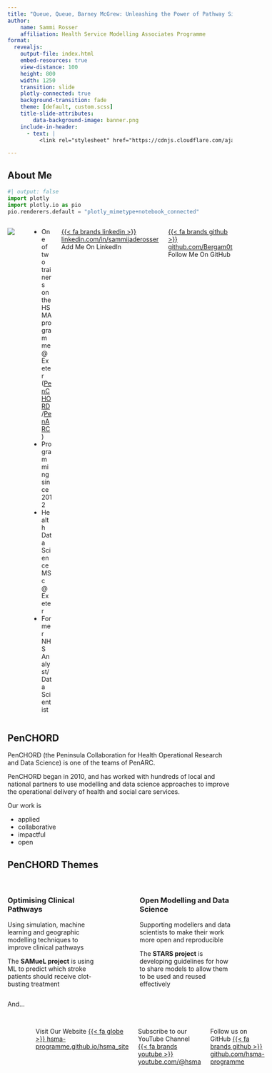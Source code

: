 ```yaml
---
title: "Queue, Queue, Barney McGrew: Unleashing the Power of Pathway Simulation"
author:
    name: Sammi Rosser
    affiliation: Health Service Modelling Associates Programme
format:
  revealjs:
    output-file: index.html
    embed-resources: true
    view-distance: 100
    height: 800
    width: 1250
    transition: slide
    plotly-connected: true
    background-transition: fade
    theme: [default, custom.scss]
    title-slide-attributes:
        data-background-image: banner.png
    include-in-header:
      - text: |
          <link rel="stylesheet" href="https://cdnjs.cloudflare.com/ajax/libs/font-awesome/6.4.0/css/all.min.css"><link href='https://fonts.googleapis.com/css?family=Lexend' rel='stylesheet'>

---
```


## About Me

```python
#| output: false
import plotly
import plotly.io as pio
pio.renderers.default = "plotly_mimetype+notebook_connected"
```

:::: {.columns}

::: {.column width="40%"}
![](resources/profile.jpg){fig-alt="A picture of a woman riding a yellow mountain bike in the woods. The woman is wearing a white full-face helmet, a red and black cycling jersey with the letters 'TLD' on, and red and yellow leopard-print shorts, along with shin and elbow protection. There are large trees in the background, tape indicating the cycling course, and roots and rocks on the ground. The woman looks like she is concentrating."}
:::

::: {.column width="60%"}
- One of two trainers on the HSMA programme @ Exeter ([PenCHORD](https://arc-swp.nihr.ac.uk/research-and-implementation/research-teams/penchord/)/[PenARC](https://arc-swp.nihr.ac.uk/))
- Programming since 2012
- Health Data Science MSc @ Exeter
- Former NHS Analyst/Data Scientist
:::

[{{< fa brands linkedin >}} linkedin.com/in/sammijaderosser](https://www.linkedin.com/in/sammijaderosser/) Add Me On LinkedIn

[{{< fa brands github >}} github.com/Bergam0t](https://github.com/Bergam0t) Follow Me On GitHub

::::

## PenCHORD

PenCHORD (the Peninsula Collaboration for Health Operational Research and Data Science) is one of the teams of PenARC.

PenCHORD began in 2010, and has worked with hundreds of local and national partners to use modelling and data science approaches to improve the operational delivery of health and social care services.

Our work is

- applied
- collaborative
- impactful
- open

## PenCHORD Themes

```{=html}
<br/>
```

::::{.columns}

:::{.column width=45%}

### Optimising Clinical Pathways

Using simulation, machine learning and geographic modelling techniques to improve clinical pathways

The **SAMueL project** is using ML to predict which stroke patients should receive clot-busting treatment

:::

:::{.column width=10%}

:::


:::{.column width=45%}

### Open Modelling and Data Science

Supporting modellers and data scientists to make their work more open and reproducible

The **STARS project** is developing guidelines for how to share models to allow them to be used and reused effectively

:::


::::

And...

## {#about-hsma data-menu-title="About HSMA"}

:::: {.columns}

::: {.column width="35%"}
![](resources/hsma_logo.png){fig-alt="A red logo of a computer monitor and horizontal computer tower underneath it, encased in a circle. Underneath the logo is the acronym 'HSMA' in bold white lettering. Beneath this is the phrase 'Find the Future in You'"}

![](resources/nihr_logo.png){fig-alt="A white and orange logo saying 'NIHR - Applied Research Collaboration South West Peninsula'"}

:::

::: {.column width="5%"}
:::

::: {.column width="60%" }

The Health Service Modelling Associates is a 15 month data science and operational research training and mentoring programme.
</br></br>
Supported by the NIHR PenARC and the NHS Digital Academy, the full programme is provided **free of charge** to people working in health, social care and policing and is accredited by AphA.
</br></br>
:::

Visit Our Website [{{< fa globe >}} hsma-programme.github.io/hsma_site](https://hsma-programme.github.io/hsma_site)

Subscribe to our YouTube Channel [{{< fa brands youtube >}} youtube.com/@hsma](https://www.youtube.com/@hsma)

Follow us on GitHub [{{< fa brands github >}} github.com/hsma-programme](https://github.com/hsma-programme)


::::

## HSMA Details

The full HSMA experience is a live, 15-month programme with two distinct phases.

:::{.callout-note appearance="minimal" .fragment}

### PHASE 1 - 6 month training phase

Participants learn the Python programming language, before progressing through simulation modelling, mapping, machine learning, natural language processing, website development, reproducible reporting, forecasting, and more.

Participants are released from their usual role for one day a week, joining the HSMA trainers online for **live lectures and group work**.

:::

```{=html}
<br/>
```

:::{.callout-note appearance="minimal" .fragment}

### PHASE 2 - 9 month project phase
Participants are supported to produce a project using the new skills they have learned, applying operational research and data science techniques to a real problem within their organisation.

Participants are expected to spend **at least one day a week working on their project** during this phase.

:::

## HSMA Alumni and Projects

::::{.columns}

:::{.column width=40%}

Our HSMA Community has now grown to **several hundred people** across 6 cohorts.

You probably have HSMA alumni in your organisation who can do amazing things if asked the right questions!

Find out more about the HSMA Programme and our projects [{{< fa globe >}} on the HSMA website](https://hsma-programme.github.io/hsma_site/)

:::

:::{.column width=60%}

![HSMA 6 in the South West](assets/2024-11-25-18-25-40.png)

:::

::::




## Today's Workshop

In today’s workshop, we’re running an interactive taster session of HSMA training content drawn from the Discrete Event Simulation (DES) module of our training programme.

Before we start, let's find out a little bit about you...

```{=html}
</br></br>
```

:::{.fragment .fade-in-then-out}
Raise your hand if you've heard of discrete event simulation before
:::

:::{.fragment .fade-in-then-out}
Raise your hand if you are in an analyst, data scientist or data engineer-type role
:::

:::{.fragment .fade-in-then-out}
Raise your hand if you know some Python or R
:::


# Pathways

## Pathway Simulation: Why?

:::: {.columns}

:::{.column width="40%"}

![](resources/long_hospital_queue.jpeg){height=400px fig-alt="A stylised image showing very long queues outside of a hospital building"}

:::

:::{.column width="60%"}

Your emergency department is struggling.

You could try a range of different things...

::: {.incremental}
- increase the number of staff available to register, triage or treat
- increase the number of rooms or beds
- increase the rate at which tests can be processed

:::

:::

::::

:::{.incremental}
- add a new step in the process with a different kind of practitioner
- completely redesign the pathway
:::

:::{.fragment .center}
**Which of these is the right answer?**
:::

## Queue, Queue, Barney McGrew

Healthcare tends to be **full** of queueing problems like this one.

::: {.incremental}
- People attending a walk-in clinic or emergency department
- People calling a telephone-based service like 111 or a mental health crisis line
- People on a cancer diagnosis and treatment pathway
- People waiting to be assessed for ADHD and Autism, or on the waiting list for a gender clinic
- People waiting for a series of treatment with a mental health practitioner
    - might have one, several or many appointments
:::

## Pathway Parts

::::{.columns}

:::{.column width=50%}

Healthcare systems are full of **resources**

::: {.incremental}
- People 👩🏻‍⚕️ 👩🏿‍⚕️ 👨🏽‍⚕️ 👨🏽‍⚕️ 👩🏾‍⚕️
- Equipment 🔬🩺
- Rooms & cubicles 🏥
- Beds 🛌🏻 🛌🏽 🛌🏿 🛌🏻 🛌🏼 🛌🏽 🛌🏿
- Treatments 💉 🩹 💊
- Vehicles 🚑 🚁 🚗
:::

:::

:::{.column width=50%}

::: {.fragment}

These **resources** experience demand from **entities**.

These entities might be

:::

::: {.incremental}
- People (in person) 🤒 🤢 🤧
- People (on the phone) ☎️
- Test Requests 🩻 🧪
:::

:::

::::

## Pathways and Queues


::::{.columns}

:::{.column width=23%}
As these entities move through a pathway - a series of steps where these resources are used - queues can build up where there isn't enough resource.
:::

:::{.column width=7%}
:::

:::{.column width=70%}
![](assets/2024-11-18-10-12-15.png){fig-alt="A pathway showing several steps, starting with 'sign in with receptionist'. One person is signing in; one receptionist is in use and the other is available. A queue of 7 people is then waiting to be triaged. One person is being triaged bby the single available triage nurse. The pathway then splits; one person is seeing a nurse for treatment while two further nurses are available. There is no queue for this step. However, 8 people are waiting to be treated by the single available doctor, who is currently treating someone. People can then either be discharged, receive additional treatment from a nurse or doctor, or may require additional tests. One person is waiting for tests; one person is dealing with the tests while the other is idle. After these tests, people may be discharged, or may need to see a doctor or nurse again."}
:::

::::

## Queue What?

```{=html}
<br/>
```

And these pathways are often very **complicated**!

There are lots of moving parts, and lots of variation.

```{=html}
<br/>
```

:::: {.columns}

::: {.column width="30%" .fragment}
**Variation in when, and how frequently, people arrive**
:::

::: {.column width="5%" }

:::

::: {.column width="30%" .fragment}
**Variation in how long an activity in the pathway takes**
:::

::: {.column width="5%" }

:::

::: {.column width="30%" .fragment}
**Variation in the pathways people take within a single system**
:::


::::


## The Problem with Pathways

Making changes to pathways can be

- costly
- slow
- unsafe!

:::{.fragment}
And even if you do fix the original problem you were trying to solve, there's a risk of knock-on effects elsewhere in the pathway that you didn't foresee.
:::

## The *Future* Problems with Pathways

And even if you avoid that....

A system that is coping now might *not* cope

:::{.incremental}
- all the time
- if demand increases
- if resource temporarily decreases
:::


## It's All a Simulation

On HSMA, we teach a couple of different **computer simulation** techniques.

:::: {.columns}

::: {.column width="27%" .fragment}

### System Dynamics

High-level technique that's often suited to uncovering fundamental issues with pathway or wider healthcare system design

:::

::: {.column width="5%" .fragment}

```{=html}
<div style="border-left:3px solid #fff;height:600px"></div>
```

:::


::: {.column width="30%" .fragment}

### Agent-Based Simulation (ABS)

Individual-level modelling that is particularly interested in the impact of individuals' decisions and interactions

:::


::: {.column width='5%' .fragment}

```{=html}
<div style="border-left:3px solid #fff;height:600px">
</div>
```

:::



::: {.column width="33%" .fragment}

### Discrete Event Simulation (DES)

Modelling focussing on the flow of entities through a pathway and use of resources, allowing detailed investigation of capacity, queues and waits

:::

::::



## It's Our DEStiny

::::{.columns}

:::{.column width=25%}
</br></br>
What we generally want to tackle our **pathway** problems in healthcare is **Discrete Event Simulation (DES)**<br/>

:::


:::{.column width=5%}
```{=html}
<div style="border-left:3px solid #fff;height:700px"></div>
```
:::

:::{.column width=70%}

::: {.center}

In a DES...
:::

![](assets/2024-11-18-09-41-27.png){fig-alt="The top row of this diagram says 'entities' and shows stylised 'emoji' representations of 5 ill people. The next row of the diagram says 'flow through a pathway' and shows a branching diagram of a healthcare pathway with the steps 'arrive', 'sign in with receptionist', 'triaged', 'see nurse', 'see doctor', 'additional tests', 'discharge'. Some steps are optional or may be repeated more than once - the specifics are not important as it is just an indication of what is meant by 'pathway' in this context. The final row says 'using resources along the way' and shows four doctors and three beds as an indication of what resources are in these context."}
:::

::::

## DES to the Rescue

DES is so powerful because it gives us an in-silico (computer-based) reproduction of our pathway to play around with.
<br/><br/>
We can make any change we want<br/>*(e.g. more resources, higher demand, new pathway design)*<br/>**safely and for free** and see what impact it has on any metric we care to measure:

- how long people wait at each step of the pathway
- people meeting targets (e.g. 4 hour wait)
- how much of the time the resources are utilised for
```{=html}
<br/><br/>
```
And so on!

## Variation

We'll explore this more in the interactive part of the workshop, but for now it's just worth mentioning that DES is also really good at dealing with **variation**.

Instead of just planning on **averages** - like the average length of stay, or the average number of people who are referred each month, we can take into account the real-world variation seen, and play out many different possible futures...


## A Note About Modelling

Your DES won't be a perfect one-to-one reproduction of the pathway you are modelling.

We have to make certain assumptions and simplifications, and we can't capture every complexity.


::::{.columns}


:::{.column width=45%}


However...

<br/><br/>


> All models are wrong, but some are useful

• George E. P. Box

:::


:::{.column width=10%}

:::


:::{.column width=45%}

![](assets/box_pixel.jpeg){height=450px fig-alt="A stylised colour illustration of an older man - intended to resemble the statistician George E P Box - sitting at a desk. The man has large round glasses, a large grey pointed moustache and grey hair. He is wearing a brown suit and waistcoat with a blue patterned tie. On the wall behind him are books, and on the table is a calculator, books and a clipboard. There are also graphs and charts on the wall and on a computer monitor on the desk."}

:::


::::

# Example DES Projects

## DES is popular!

- On the HSMA programme, we've had over 35 projects using DES in some capacity
<br/><br/>
- A third of the registered projects this year use DES
(as opposed to machine learning, ABS, system dynamics, natural language processing, geographical modelling)
<br/><br/>
- It's also frequently used in the [PenCHORD](https://arc-swp.nihr.ac.uk/research-and-implementation/research-teams/penchord/) team

## Example 1: Bladder Cancer Pathway

In this [PenCHORD](https://arc-swp.nihr.ac.uk/research-and-implementation/research-teams/penchord/) project, a DES model of the bladder cancer pathway at Royal Cornwall Hospitals Trust (RCHT) exposed two key system bottlenecks.

- A delay between patients being referred and receiving their surgery
- A delay waiting for the nurse specialist to contact the patient to discuss their diagnosis and treatment options

The model was used to support an on-the-spot rewrite of the pathway, resulting in multi-week reductions to waiting times.
<br/><br/>
[{{< fa globe >}} Find Out More](https://arc-swp.nihr.ac.uk/research/projects/penchord-streamlining-the-bladder-cancer-pathway-at-rcht/)


## Example 2: Vaccination Clinic

This [HSMA](https://hsma-programme.github.io/hsma_site/) project looked at the design of a COVID-19 vaccination clinic in North Devon, exploring

- queue lengths
- car park capacity
- times for each step of the vaccination process

The model identified potential issues with the original proposed plans, and was used to refine the plans to enable a safe but efficient delivery of the vaccination programme.
<br/><br/>
[{{< fa globe >}} Find Out More](https://hsma-programme.github.io/hsma_site/previous_projects/hsma_3/h3_generic_vaccination/)

## Example 3: Emergency Department Model

This [HSMA](https://hsma-programme.github.io/hsma_site/) project looked at ways to improve Urgent Treatment Care (UTC) performance. The team wanted to know

- What further staff and resources would be required for any variations in patient attendance
- How changes in the patient pathway would reduce bottlenecks</br> (e.g what would be the impact of front-loading diagnostics?)

The model identified a need for additional rooms and the ED was redesigned as a result.
<br/><br/>
[{{< fa globe >}} Find Out More](https://hsma-programme.github.io/hsma_site/previous_projects/hsma_3/h3_generic_vaccination/)


## Example 4: Children's Neurodiversity Assessment Pathway

This [HSMA](https://hsma-programme.github.io/hsma_site/) project created a model of a paediatric neurodevelopmental (ADHD + autism) pathway. Waits had increased to a 2 years on average.

The team wanted to understand

- where current bottlenecks in the process were
- what level of staffing would be needed to clear the existing backlog and maintain a steady state

The model showed that recruiting an extra lead clinician would not address the bottleneck - but an additional second assessor would.

[{{< fa globe >}} Find Out More](https://hsma-programme.github.io/hsma_site/previous_projects/hsma_4/h4_des_adhd_autism_pathway/)


## Other Projects

You can find details about all of our previous and current Discrete Event Simulation projects [{{< fa globe >}} on the HSMA website](https://hsma-programme.github.io/hsma_site/previous_projects/projects_by_methods.html#discrete-event-simulation)

![](assets/cfN8dkSYNB.gif){fig-alt="An animation of someone navigating through a page of projects on the HSMA website. They scroll down to a project on simulation and click on 'details' to receive more information and find a video on the project."}

## Discussion: Opportunities for DES in your Organisations

In your groups, we're going to spend a few minutes discussing opportunities you can see for DES in your organisation.

- Do you have pathways you can see this being applied to?
- Do you know of any simulation models that have already been done or are currently being worked on in your organisation?

We'll then ask you to share some of this with the rest of the group.

# Understanding Simulation Models

For the rest of the session, we're going to play around with an interactive tool to help you build up your understanding of simulation models.

We're going to work with a simple clinic model, gradually adding features.

## Our Goal

First, patients (our <span style="color:cyan;">**entities**)</span> arrive.

:::{.fragment}

They go to a <span style="color:red;">*triage cubicle*</span> and are <span style="color:yellow;">**triaged**</span> into one of two pathways.

:::

```{=html}
<br/>
```

::::{.columns}

:::{.column width=45% .fragment}

### 1. Trauma

- Patients are <span style="color:yellow;">**stabilised**</span> in a <span style="color:red;">*trauma bay*</span>
- *All* truma patients are <span style="color:yellow;">**treated**</span> in a <span style="color:red;">*trauma treatment cubicle*</span>

:::

:::{.column width=45% .fragment}

### 2. Non-Trauma

- Patients are <span style="color:yellow;">**registered**</span> in a <span style="color:red;">*registration cubicle*</span>
- Patients are <span style="color:yellow;">**examined**</span> in an <span style="color:red;">*examination room*</span>
- *Some* non-trauma patients are <span style="color:yellow;">**treated**</span> in a <span style="color:red;">*treatment cubicle*</span>

:::

::::

::: {.fragment}

Patients then leave the emergency department.

:::

## Our Goal: Diagram

We can think of our pathway like this.

![](assets/2024-11-25-14-51-19.png)

# DES Step 1: Arrivals

## Where are all the people?

Our simulation first needs some people in it!

We will tell our code to start generating people to place in the simulation - but how are we going to control the rate at which they arrive?

## Variation

That randomness and variation in our healthcare systems that we mentioned before? DES can cope really well with that!

::::{.columns}

:::{.column width=40%}

Let's imagine that people turn up to our system, on average, every 10 minutes.

However, sometimes no-one turns up for half an hour, and other times 3 people turn up simultaneously.


:::

:::{.column width=60%}


![](assets/2024-11-25-13-04-09.png)


:::

::::

By using **distributions** we can produce random times that mimic real-world patterns.


## Distributions

We sample the gap between arrivals from a distribution.

Where the bar higher, there is a greater chance that the random number picked will be somewhere around that value.

::::{.columns}

:::{.column width=60%}

![](assets/2024-11-19-17-04-14.png)

:::

:::{.column width=40%}
Depending on the real-world pattern we are trying to mimic, our distribution will

- be a different shape
- peak in a different place
:::

::::

## Randomness

Taking it even further, we can harness that variation for making the most of our models.

```{=html}
<br/>
```

:::: {.columns  .fragment}

::: {.column width="45%"}

We can hold the random arrival patterns consistent and **change resource levels or pathway design**

:::

::: {.column width="10%" }

```{=html}
<div style="border-left:3px solid #fff;height:250px"></div>
```

:::

::: {.column width="45%" }

We can hold resources or pathway design consistent and **allow randomness in arrival times**

:::

::::


```{=html}
<br/>
```



:::: {.columns .fragment}

::: {.column width="45%" }

This allows us to be sure the changes we're testing really are responsible for the differences

:::

::: {.column width="10%" }

```{=html}
<div style="border-left:3px solid #fff;height:250px"></div>
```

:::

::: {.column width="45%" }

This allows us to test our system in multiple parallel universes, running it **tens** or even **hundreds** of times!

:::

::::

## Random Seeds

Computers aren’t very good at being random!

So we give it a ‘seed’ to start from.

```{=html}
<br/><br/>
```

If our seed is 1, maybe the arrival times sampled from the distribution will be

**5 minutes, 2 minutes, 3 minutes, 6 minutes, 5 minutes**

```{=html}
<br/><br/>
```

If our seed is 101, maybe the arrival times will be

**10 minutes, 2 minutes, 5 minutes, 5 minutes, 3 minutes**

## The DES Playground

Let's head to the playground at (bit.ly/rke-des)[bit.ly/rke-des]

[![](assets/2024-11-25-17-53-25.png)](https://bergam0t.github.io/rke_des_playground/)



## Arrivals Exercise {style="font-size: 70%;"}

1. Try changing the slider with the title 'How many patients should arrive per day on average?'.

    - Look at the graph below it.
        - How does the shape of the distribution change?
        - What does this mean for the time between arrivals?

```{=html}
<br/><br/>
```

2. Change the average number of patients back to the default (80) and click on 'Run simulation'.

    - Look at the charts that show the variation in patient arrivals per simulation run.
    - Look at the chart of cumulative arrivals. By 6am, what was the highest and lowest number of arrivals in different simulation runs?

```{=html}
<br/><br/>
```

3. Try changing the random number the computer uses without changing anything else, then run the simulation again.
    - What happens to the number of patients?
    - Do the bar charts and histograms look different?


## Answers - Q1

::::{.columns}

:::{.column width=25%}

Try changing the slider with the title 'How many patients should arrive per day on average?'.

How does the shape of the distribution change? What does this mean for the time between arrivals?

:::

:::{.column width=75%}

![](assets/2024-11-25-14-58-24.png)

:::

::::

## Answers - Q2

Change the average number of patients back to the default (80) and click on 'Run simulation'.

Look at the charts that show the variation in patient arrivals per simulation run.

![](assets/2024-11-25-14-58-52.png)

## Answers - Q2

Change the average number of patients back to the default (80) and click on 'Run simulation'.

Look at the charts that show the variation in patient arrivals per simulation run.

![](assets/2024-11-25-14-59-23.png)

## Answers - Q2

By 6am, roughly how many patients have arrived in different simulation runs?

![](assets/2024-11-25-15-01-04.png)

## Answers - Q3

Try changing the random number the computer uses without changing anything else. What happens to the number of patients? Do the bar charts and histograms look different?

![](assets/2024-11-25-15-01-36.png)

# DES Step 2: A Simple Pathway

## Using a Simple Resource

Now we have arrivals, we don’t need much more to make our first full model!

The next thing we need is a resource. 👩🏼‍⚕️

Our entities (🤒🤧🤕🤢) will arrive and hog the resource (👩🏼‍⚕️) for a certain amount of time.

![](assets/2024-11-25-15-02-28.png)

Like the inter-arrival times, we don’t just use a set time for the consultation - we sample from a distribution.


## Metrics Relating to Resources

We can start measuring some more results from our system now:

```{=html}
<br/>
```

**The utilisation of our resource**

(the % of the time that it is in use)

```{=html}
<br/>
```

**The average waits for a resource**

(the number of minutes that pass waiting for someone to reach the front of the queue and be assigned to a resource)

```{=html}
<br/>
```

**The % of patients who meet a target waiting time**

(how many patients wait less than the target time to get to the front of that queue)



## Resource Exercise  {style="font-size: 70%;"}

1. Try changing the sliders for consultation time and variation in consultation time.
    - What happens to the graph below the sliders?

```{=html}
<br/>
```

2. Put the consultation times back to the default (50 minutes length on average, 10 minutes of variation).

    - Run the model and take a look at the animated flow of patients through the system.
    - What do you notice about
        - the number of nurses in use?
        - the size of the queue for treatment at different times?

```{=html}
<br/>
```

3. What happens when you play around with the number of nurses we have available?

    - Look at the queues, but look at the resource utilisation too. The resource utilisation tells us how much of the time each nurse is busy rather than waiting for a patient to turn up.
    - Can you find a middle ground where the nurse is being used a good amount without the queues building up?

## Answers - Q1

Try changing the sliders for consultation time and variation in consultation time. What happens to the graph by the sliders?

![](assets/2024-11-25-15-05-05.png)

## Answers - Q2

Run the model and take a look at the animated flow of patients through the system. What do you notice about the number of nurses in use and the size of the queue for treatment at different times?

![](assets/chrome_2sMKk8ZpwQ.gif)

## Answers - Q3

What happens when you play around with the number of nurses we have available? Can you find a middle ground where the nurse is being used a good amount without the queues building up?

![](assets/2024-11-25-15-06-28.png)


## Answers - Q3

What happens when you play around with the number of nurses we have available? Can you find a middle ground where the nurse is being used a good amount without the queues building up?

![](assets/2024-11-25-15-07-05.png)

## Answers - Q3

*How does this vary across runs?*

![](assets/2024-11-25-15-07-27.png)

# DES Step 3: Branching Pathways

## Adding Complexity

Now, most systems are a bit more complex. Our entities (🤒🤧🤕🤢) might not all follow the same path.

Some might be ill enough to need treatment by a more specialised nurse:

![](assets/2024-11-25-15-07-53.png)

Others can just have some advice and be sent on their way by the first nurse, like before:

![](assets/2024-11-25-15-08-09.png)

## The Revised System

Our revised system looks a bit more like this.

![](assets/2024-11-25-15-08-33.png)

## Dealing with Branches

Like every other step, we use a distribution!

However, this time it’s a bit like flipping a coin.

If we have a 50% probability of a client needing treatment (🏥), it’s like flipping a fair coin.

The other 50% will go home (🏠)

```{=html}
<br/>
```

🏥 🏥 🏠 🏥 🏠 🏠 🏥 🏠 🏠 🏥

```{=html}
<br/>
```

If we make it a 70% probability, it’s like flipping a weighted coin...

🏥 🏥 🏠 🏠 🏠 🏠 🏥 🏠 🏠 🏠

## Variation in Branches

But like flipping a coin, our outcome won’t be exactly the same every time!

:::{.fragment}

🏥 🏥 🏠 🏠 🏠 🏠 🏥 🏠 🏠 🏠

:::

:::{.fragment}

🏥 🏥 🏥 🏠 🏠 🏠 🏥 🏠 🏠 🏠

:::

:::{.fragment}

🏥 🏥 🏠 🏠 🏠 🏠 🏥 🏠 🏠 🏥

:::

```{=html}
<br/>
```

:::{.fragment}

Or in rare cases, maybe even

🏠 🏠 🏠 🏠 🏠 🏠 🏠 🏠 🏠 🏥

:::

##  {#effect-sim data-menu-title="Effect on Simulation"}

What does this mean for our simulation?

:::{.fragment}

![](assets/2024-11-25-15-09-29.png)

:::

## Variation in Variation

While it can vary quite a lot on a single day, over a longer model run, it will average out to be closer to the value we specified - though still not exact.

![](assets/2024-11-25-15-09-56.png)

# Doing your Own DES Projects

Before we go on to our final exercise, let's discuss how you could start modelling your own pathways.

## Drag & Drop

There are various paid, closed-source drag-and-drop software tools for doing DES - but they are often prohibitively expensive.

Using these tools can make it hard to share your models with others.

However, If you don't code, there is the free and open source (FOSS) tool [JaamSim](https://jaamsim.com/).

![](assets/2024-11-18-10-15-22.png){fig-alt="A screenshot showing the homepage of the website for the JaamSim software. It contains a link to download the software for free, as well as a video showing the use of the software and some key information about the features of the software."}

## DES in Code

The most flexible and powerful way to build your simulations is using code.

::::{.columns}

:::{.column width=40%}

![](resources/simmer-hex-01.svg){height=200px fig-alt="The logo for the simmer R package. It is a yellow hexagon with a darker yellow border, with the word 'simmer' at the bottom and a simple black mug containing a spoon and three white dots."}

:::


:::{.column width=60%}

<br/><br/>

R has the [simmer](https://r-simmer.org/) package.

:::

::::

::::{.columns}

:::{.column width=40%}

![](assets/2024-11-18-10-17-01.png){fig-alt="The logo for the simpy package. It is the text 'SimPy' in green and grey, with the top of the S stylised as the head of a snake and the bottom as a cog."}

:::

:::{.column width=60%}

In Python, there are a range of packages for DES.

HSMA has used and taught [simpy](https://simpy.readthedocs.io/en/latest/) for several years. It's mature, stable, reliable and flexible.

:::

::::


## HSMA Training on DES {.smaller}

The DES lectures and activities from this year's HSMA can be found on our website.

[{{< fa globe >}} Module Link](https://hsma-programme.github.io/hsma_site/hsma_content/modules/current_module_details/2_des.html)

:::: {.columns}

::: {.column width="30%"}

### Intro to DES

• What DES is and where it may be useful

• The key terminology associated with DES

• Simplifying a real-world pathway modelling problem into a conceptual model

:::


::: {.column width="5%"}

:::


::: {.column width="30%"}

### SimPy for DES

• Features of the SimPy package

• Writing simple simulations with SimPy

• Multi-step pathways

• Branching pathways and optional steps

:::

::: {.column width="5%"}

:::

::: {.column width="30%"}

### Advanced Simpy

• Warm-up Periods

• Priority-based Queuing

• Resource Unavailability

• Lognormal Distributions

• Reneging

• Balking

• Jockeying

:::

::::

## The Little Book of DES

:::: {.columns}

::: {.column width="50%"}

![](resources/des_cover_image.jpeg){fig-alt="An illustration of a woman with brown hair sitting at a desk and working on a computer with a globe on the screen. In the background is a futuristic scene showing a modern cityscape and the curvature of the earth, as though she is on a space station."}

[{{< fa globe>}} &nbsp; Click here to view the eBook](https://hsma-programme.github.io/hsma6_des_book/)

:::

::: {.column width="50%"}

We have also put together a **free eBook** that serves as a handy reference to doing DES with SimPy.

It's packed with code snippets you can use and modify, and it goes beyond the lecture content.

:::

::::


## HSMA Training on Web App Interfaces for DES {.smaller}

While creating these models and running a range of parameters yourself can be really powerful, getting the models into the hands of stakeholders can really enhance their adoption.
<br/><br/>
Frameworks like [Streamlit](https://streamlit.io/) can help you to quickly create interactive web app front-ends for your app.

:::: {.columns}

::: {.column width="40%"}

![](resources/streamlit_cover_image.jpeg){fig-alt="A book cover, showing a robot surfing on a wave made of numbers" height=400px}

:::

::: {.column width="60%"}

Our free HSMA eBook on web app development walks you through a range of Streamlit concepts.
<br/><br/>
It then goes on to providing a walk-through of how to create a simple front-end for any DES model.

[{{< fa globe>}} &nbsp; Click here to view the eBook](https://bergam0t.github.io/streamlit_book/)

We also have recorded training on Streamlit.

[{{< fa globe >}} Module Link](https://hsma-programme.github.io/hsma_site/hsma_content/modules/current_module_details/7_git_and_web_development.html)

:::

::::



## Simulation Library

On HSMA, we're trying to collate and visualising models from across healthcare systems.

At present, there is

- A simple emergency department
- An orthopaedic surgery unit
- A simple community-based service with a single appointment
- A complex community-based service with varying numbers of appointments and a per-clinician caseload

More will be added in the coming months.

[{{< fa globe>}} &nbsp; Click here to try them out](https://simpy-visualisation.streamlit.app/)

[{{< fa brands github>}} &nbsp; Click here for the code repository](https://github.com/hsma-programme/simpy_visualisation/tree/main/examples)

```{=html}
<br/>
```

:::{.callout-warning appearance="minimal"}
This is an early-stage piece of work!
:::

# DES Step 4: Optimising a Complex Pathway

Now we know how every part of the full model works - so let’s put it all together.

We’ve also added in a tweak here - arrivals now don’t occur at a consistent rate throughout the day.

It’s quieter sometimes and busier at other times, like a real centre!

## The final problem

Due to building work taking place, our hospital will temporarily need to close several bays.

It will be possible to have a maximum of 20 bays/cubicles/rooms in total across the whole system.

**What is the best configuration we can find to keep the average wait times as low as possible?**

:::{.callout-note}
We'll use the default probabilities for trauma/non-trauma patients (0.3) and treatment of non-trauma patients (0.7)
:::


# End of Simulation

## Summary

- DES is an amazing option for tackling your pathway problems
<br/><br/>
- You can create these yourself, or reach out to HSMAs within your organisation or other organisations to create them for you
<br/><br/>
- Code gives maximum flexibility, allowing us to automate problems like our final one so that the computer would find the best solution


Access the full version of the DES playground [{{< fa globe >}} at bit.ly/des-playground](https://hsma-programme.github.io/Teaching_DES_Concepts_Streamlit/)
